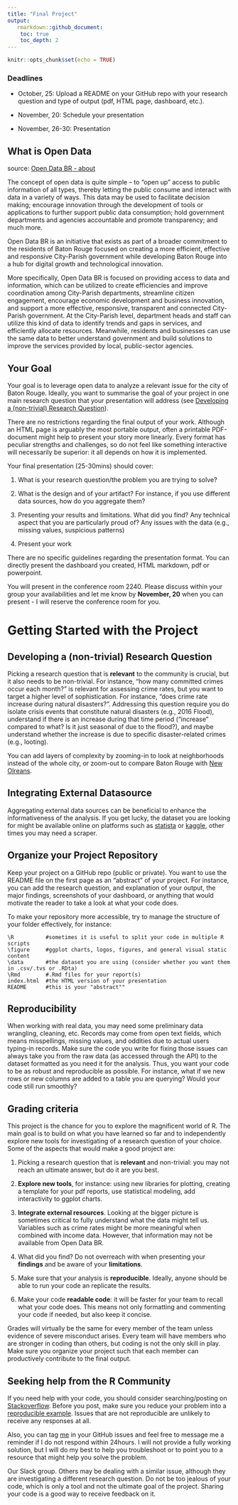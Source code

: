 ```yaml
---
title: "Final Project"
output: 
   rmarkdown::github_document:
    toc: true
    toc_depth: 2
---
```


```r
knitr::opts_chunk$set(echo = TRUE)
```

### Deadlines
 
 - October, 25: Upload a README on your GitHub repo with your research question and type of output (pdf, HTML page, dashboard, etc.).
 
 - November, 20: Schedule your presentation
 
 - November, 26-30: Presentation


## What is Open Data

source: [Open Data BR - about](https://data.brla.gov/about) 

The concept of open data is quite simple – to "open up" access to public information of all types, thereby letting the public consume and interact with data in a variety of ways. This data may be used to facilitate decision making; encourage innovation through the development of tools or applications to further support public data consumption; hold government departments and agencies accountable and promote transparency; and much more.

Open Data BR is an initiative that exists as part of a broader commitment to the residents of Baton Rouge focused on creating a more efficient, effective and responsive City-Parish government while developing Baton Rouge into a hub for digital growth and technological innovation.

More specifically, Open Data BR is focused on providing access to data and information, which can be utilized to create efficiencies and improve coordination among City-Parish departments, streamline citizen engagement, encourage economic development and business innovation, and support a more effective, responsive, transparent and connected City-Parish government. At the City-Parish level, department heads and staff can utilize this kind of data to identify trends and gaps in services, and efficiently allocate resources. Meanwhile, residents and businesses can use the same data to better understand government and build solutions to improve the services provided by local, public-sector agencies.


## Your Goal

Your goal is to leverage open data to analyze a relevant issue for the city of Baton Rouge. Ideally, you want to summarise the goal of your project in one main research question that your presentation will address (see [Developing a (non-trivial) Research Question](#RQ)).

There are no restrictions regarding the final output of your work. Although an HTML page is arguably the most portable output, often a printable PDF-document might help to present your story more linearly. Every format has peculiar strengths and challenges, so do not feel like something interactive will necessarily be superior: it all depends on how it is implemented.

Your final presentation (25-30mins) should cover:

#. What is your research question/the problem you are trying to solve?

#. What is the design and of your artifact? For instance, if you use different data sources, how do you aggregate them? 

#. Presenting your results and limitations. What did you find? Any technical aspect that you are particularly proud of? Any issues with the data (e.g., missing values, suspicious patterns)

#. Present your work

There are no specific guidelines regarding the presentation format. You can directly present the dashboard you created, HTML markdown, pdf or powerpoint. 

You will present in the conference room 2240. Please discuss within your group your availabilities and let me know by **November, 20** when you can present - I will reserve the conference room for you. 


# Getting Started with the Project


## Developing a (non-trivial) Research Question {#RQ}

Picking a research question that is **relevant** to the community is crucial, but it also needs to be non-trivial. For instance, "how many committed crimes occur each month?" is relevant for assessing crime rates, but you want to target a higher level of sophistication. For instance, "does crime rate increase during natural disasters?". Addressing this question require you do isolate crisis events that constitute natural disasters (e.g., 2016 Flood), understand if there is an increase during that time period ("increase" compared to what? Is it just seasonal of due to the flood?), and maybe understand whether the increase is due to specific disaster-related crimes (e.g., looting).

You can add layers of complexity by zooming-in to look at neighborhoods instead of the whole city, or zoom-out to compare Baton Rouge with [New Olreans](https://datadriven.nola.gov/home/).

## Integrating External Datasource

Aggregating external data sources can be beneficial to enhance the informativeness of the analysis. If you get lucky, the dataset you are looking for might be available online on platforms such as [statista](https://www.statista.com/) or [kaggle](www.kaggle.com/), other times you may need a scraper.


## Organize your Project Repository

Keep your project on a GitHub repo (public or private). You want to use the README file on the first page as an "abstract" of your project. For instance, you can add the research question, and explanation of your output, the major findings, screenshots of your dashboard, or anything that would motivate the reader to take a look at what your code does.

To make your repository more accessible, try to manage the structure of your folder effectively, for instance:

```{}
\R          #sometimes it is useful to split your code in multiple R scripts
\figure     #ggplot charts, logos, figures, and general visual static content
\data       #the dataset you are using (consider whether you want them in .csv/.tvs or .RDta)
\Rmd        #.Rmd files for your report(s)
index.html  #the HTML version of your presentation
README      #this is your "abstract""
```


## Reproducibility

When working with real data, you may need some preliminary data wrangling, cleaning, etc. Records may come from open text fields, which means misspellings, missing values, and oddities due to actual users typing-in records. Make sure the code you write for fixing those issues can always take you from the raw data (as accessed through the API) to the dataset formatted as you need it for the analysis. Thus, you want your code to be as robust and reproducible as possible. For instance, what if we new rows or new columns are added to a table you are querying? Would your code still run smoothly?


## Grading criteria

This project is the chance for you to explore the magnificent world of R. The main goal is to build on what you have learned so far and to independently explore new tools for investigating of a research question of your choice. Some of the aspects that would make a good project are:

  #. Picking a research question that is **relevant** and non-trivial: you may not reach an ultimate answer, but do it are you best.
  
  #. **Explore new tools**, for instance: using new libraries for plotting, creating a template for your pdf reports, use statistical modeling, add interactivity to ggplot charts.
  
  #. **Integrate external resources**. Looking at the bigger picture is sometimes critical to fully understand what the data might tell us. Variables such as crime rates might be more meaningful when combined with income data. However, that information may not be available from Open Data BR.
  
  #. What did you find? Do not overreach with when presenting your **findings** and be aware of your **limitations**. 
  
  #. Make sure that your analysis is **reproducible**. Ideally, anyone should be able to run your code an replicate the results.
  
  #. Make your code **readable code**: it will be faster for your team to recall what your code does. This means not only formatting and commenting your code if needed, but also keep it concise.

Grades will virtually be the same for every member of the team unless evidence of severe misconduct arises. Every team will have members who are stronger in coding than others, but coding is not the only skill in play. Make sure you organize your project such that each member can productively contribute to the final output.

## Seeking help from the R Community

If you need help with your code, you should consider searching/posting on [Stackoverflow](https://stackoverflow.com/). Before you post, make sure you reduce your problem into a [reproducible example](https://stackoverflow.com/questions/5963269/how-to-make-a-great-r-reproducible-example). Issues that are not reproducible are unlikely to receive any responses at all.

Also, you can tag [me](https://github.com/DarioBoh) in your GitHub issues and feel free to message me a reminder if I do not respond within 24hours. I will not provide a fully working solution, but I will do my best to help you troubleshoot or to point you to a resource that might help you solve the problem.

Our Slack group. Others may be dealing with a similar issue, although they are investigating a different research question. Do not be too jealous of your code, which is only a tool and not the ultimate goal of the project. Sharing your code is a good way to receive feedback on it.






